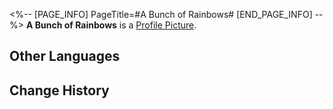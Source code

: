 <%-- [PAGE_INFO]
PageTitle=#A Bunch of Rainbows#
[END_PAGE_INFO] --%>
{{Item Infobox
|id          = 140152
|image       = Item A Bunch of Rainbows.png
|type        = Mission Item
|invCategory = Missions
|rarity      = 3
|effect      = 
|description = A bunch of tiny Rainbow blossoms. In floriography, it means "the beauty of the ordinary."
}}
'''A Bunch of Rainbows''' is a [[Profile Picture]].

==Other Languages==
{{Other Languages
|en   = A Bunch of Rainbows
|zhs  = 一束七彩虹
|zht  = 一束七彩虹
|ja   = 七彩虹の花束
|ko   = 무지개 한 다발
|es   = Ramo de arcoíris
|fr   = Un bouquet d'arcs-en-ciel
|ru   = Букет семицветиков
|th   = ช่อดอก Rainbow
|vi   = Một Bó Cầu Vồng Bảy Sắc
|de   = Ein Strauß Regenbögen
|id   = Sebuket Rainbow
|pt   = Um Monte de Arco-íris
}}

==Change History==
{{Change History|1.0}}